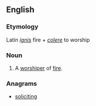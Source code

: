 ==English==

===Etymology===
Latin ''[[ignis]]'' fire + ''[[colere]]'' to worship

===Noun===
{{en-noun}}

# {{rare}} A [[worshiper]] of [[fire]].

===Anagrams===
* [[soliciting#English|soliciting]]